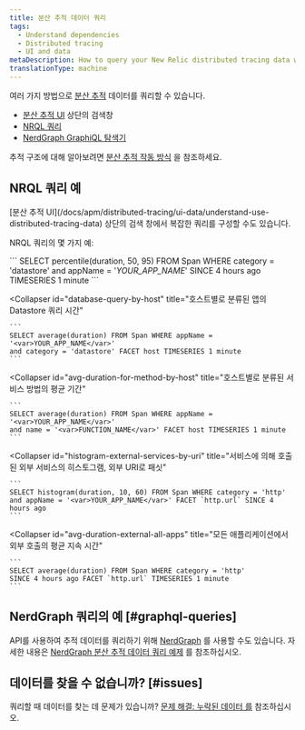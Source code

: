 ```yaml
---
title: 분산 추적 데이터 쿼리
tags:
  - Understand dependencies
  - Distributed tracing
  - UI and data
metaDescription: How to query your New Relic distributed tracing data with NRQL or the NerdGraph GraphiQL explorer.
translationType: machine
---
```


여러 가지 방법으로 [분산 추적](/docs/understand-dependencies/distributed-tracing/get-started/introduction-distributed-tracing) 데이터를 쿼리할 수 있습니다.

* [분산 추적 UI](/docs/apm/distributed-tracing/ui-data/understand-use-distributed-tracing-data) 상단의 검색창
* [NRQL 쿼리](#example-nrql-queries)
* [NerdGraph GraphiQL 탐색기](/docs/apis/graphql-api/tutorials/query-distributed-trace-data-using-graphql-api)

추적 구조에 대해 알아보려면 [분산 추적 작동 방식](/docs/understand-dependencies/distributed-tracing/get-started/how-new-relic-distributed-tracing-works) 을 참조하세요.

## NRQL 쿼리 예

<Callout variant="tip">
  [분산 추적 UI](/docs/apm/distributed-tracing/ui-data/understand-use-distributed-tracing-data) 상단의 검색 창에서 복잡한 쿼리를 구성할 수도 있습니다.
</Callout>

NRQL 쿼리의 몇 가지 예:

<CollapserGroup>
  <Collapser
    id="percentile-datastore"
    title="앱의 Datastore 시간 백분위수"
  >
    ```
    SELECT percentile(duration, 50, 95) FROM Span WHERE category = 'datastore' 
    and appName = '<var>YOUR_APP_NAME</var>' SINCE 4 hours ago TIMESERIES 1 minute
    ```
  </Collapser>

  <Collapser
    id="database-query-by-host"
    title="호스트별로 분류된 앱의 Datastore 쿼리 시간"
  >
    ```
    SELECT average(duration) FROM Span WHERE appName = '<var>YOUR_APP_NAME</var>' 
    and category = 'datastore' FACET host TIMESERIES 1 minute
    ```
  </Collapser>

  <Collapser
    id="avg-duration-for-method-by-host"
    title="호스트별로 분류된 서비스 방법의 평균 기간"
  >
    ```
    SELECT average(duration) FROM Span WHERE appName = '<var>YOUR_APP_NAME</var>'
    and name = '<var>FUNCTION_NAME</var>' FACET host TIMESERIES 1 minute
    ```
  </Collapser>

  <Collapser
    id="histogram-external-services-by-uri"
    title="서비스에 의해 호출된 외부 서비스의 히스토그램, 외부 URI로 패싯"
  >
    ```
    SELECT histogram(duration, 10, 60) FROM Span WHERE category = 'http'
    and appName = '<var>YOUR_APP_NAME</var>' FACET `http.url` SINCE 4 hours ago
    ```
  </Collapser>

  <Collapser
    id="avg-duration-external-all-apps"
    title="모든 애플리케이션에서 외부 호출의 평균 지속 시간"
  >
    ```
    SELECT average(duration) FROM Span WHERE category = 'http'
    SINCE 4 hours ago FACET `http.url` TIMESERIES 1 minute
    ```
  </Collapser>
</CollapserGroup>

## NerdGraph 쿼리의 예 [#graphql-queries]

API를 사용하여 추적 데이터를 쿼리하기 위해 [NerdGraph](/docs/apis/graphql-api/get-started/introduction-new-relic-nerdgraph) 를 사용할 수도 있습니다. 자세한 내용은 [NerdGraph 분산 추적 데이터 쿼리 예제](/docs/apis/graphql-api/tutorials/query-distributed-trace-data-using-graphql-api) 를 참조하십시오.

## 데이터를 찾을 수 없습니까? [#issues]

쿼리할 때 데이터를 찾는 데 문제가 있습니까? [문제 해결: 누락된 데이터 를](/docs/apm/distributed-tracing/troubleshooting/troubleshooting-missing-trace-data) 참조하십시오.